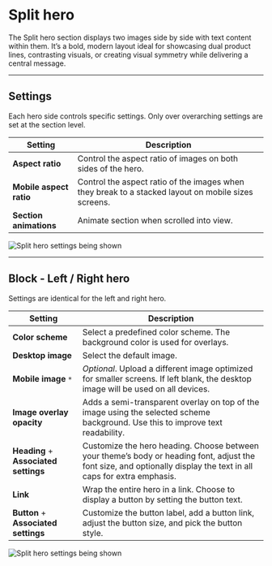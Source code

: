# Split hero

The Split hero section displays two images side by side with text content within them. It’s a bold, modern layout ideal for showcasing dual product lines, contrasting visuals, or creating visual symmetry while delivering a central message.

---

## Settings

Each hero side controls specific settings. Only over overarching settings are set at the section level.

| Setting               | Description                                                                 |
|------------------------|-----------------------------------------------------------------------------|
| **Aspect ratio**         | Control the aspect ratio of images on both sides of the hero. |
| **Mobile aspect ratio**         | Control the aspect ratio of the images when they break to a stacked layout on mobile sizes screens. |
| **Section animations**     | Animate section when scrolled into view.                    |

![Split hero settings being shown](./img/split-hero-1-settings.gif)

---

## Block - Left / Right hero

Settings are identical for the left and right hero.

| Setting               | Description                                                                 |
|------------------------|-----------------------------------------------------------------------------|
| **Color scheme**         | Select a predefined color scheme. The background color is used for overlays. |
| **Desktop image**        | Select the default image. |
| **Mobile image** `*`         | _Optional_. Upload a different image optimized for smaller screens. If left blank, the desktop image will be used on all devices. |
| **Image overlay opacity**| Adds a semi-transparent overlay on top of the image using the selected scheme background. Use this to improve text readability. |
| **Heading** + **Associated settings**         | Customize the hero heading. Choose between your theme’s body or heading font, adjust the font size, and optionally display the text in all caps for extra emphasis.                       |
| **Link**         | Wrap the entire hero in a link. Choose to display a button by setting the button text. |
| **Button** + **Associated settings**  | Customize the button label, add a button link, adjust the button size, and pick the button style.    |

![Split hero settings being shown](./img/split-hero-2-block-settings.gif)
